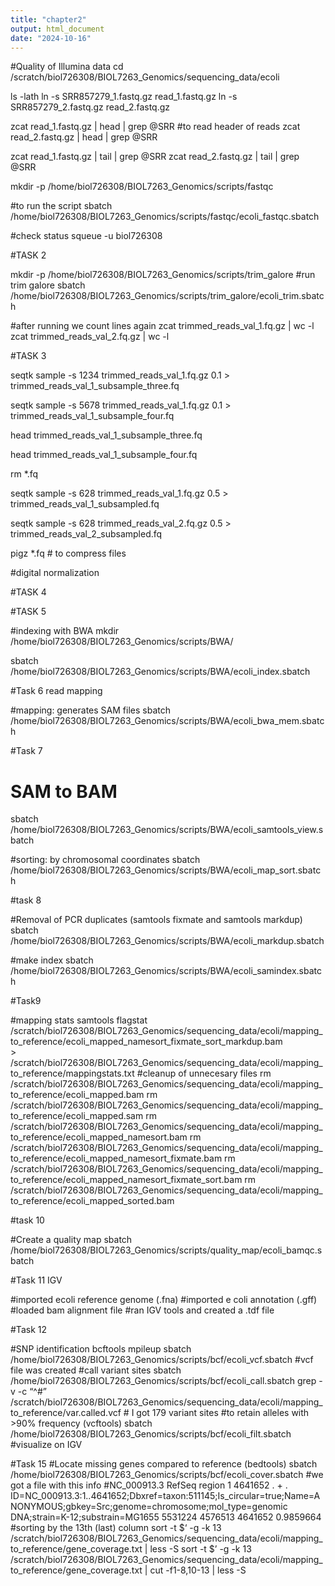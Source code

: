 ```yaml
---
title: "chapter2"
output: html_document
date: "2024-10-16"
---
```

#Quality of Illumina data
cd /scratch/biol726308/BIOL7263_Genomics/sequencing_data/ecoli

ls -lath
ln -s SRR857279_1.fastq.gz read_1.fastq.gz
ln -s SRR857279_2.fastq.gz read_2.fastq.gz

zcat read_1.fastq.gz | head | grep @SRR #to read header of reads
zcat read_2.fastq.gz | head | grep @SRR

zcat read_1.fastq.gz | tail | grep @SRR
zcat read_2.fastq.gz | tail | grep @SRR

mkdir -p /home/biol726308/BIOL7263_Genomics/scripts/fastqc

#to run the script
sbatch /home/biol726308/BIOL7263_Genomics/scripts/fastqc/ecoli_fastqc.sbatch

#check status
squeue -u biol726308


#TASK 2


mkdir -p /home/biol726308/BIOL7263_Genomics/scripts/trim_galore
#run trim galore 
sbatch /home/biol726308/BIOL7263_Genomics/scripts/trim_galore/ecoli_trim.sbatch

#after running we count lines again
zcat trimmed_reads_val_1.fq.gz | wc -l
zcat trimmed_reads_val_2.fq.gz | wc -l


#TASK 3

seqtk sample -s 1234 trimmed_reads_val_1.fq.gz 0.1 > trimmed_reads_val_1_subsample_three.fq

seqtk sample -s 5678 trimmed_reads_val_1.fq.gz 0.1 > trimmed_reads_val_1_subsample_four.fq

head trimmed_reads_val_1_subsample_three.fq

head trimmed_reads_val_1_subsample_four.fq

rm *.fq

seqtk sample -s 628 trimmed_reads_val_1.fq.gz 0.5 > trimmed_reads_val_1_subsampled.fq

seqtk sample -s 628 trimmed_reads_val_2.fq.gz 0.5 > trimmed_reads_val_2_subsampled.fq


pigz *.fq # to compress files

#digital normalization


#TASK 4

#TASK 5 

#indexing with BWA
mkdir /home/biol726308/BIOL7263_Genomics/scripts/BWA/

sbatch /home/biol726308/BIOL7263_Genomics/scripts/BWA/ecoli_index.sbatch


#Task 6 read mapping

#mapping: generates SAM files
sbatch /home/biol726308/BIOL7263_Genomics/scripts/BWA/ecoli_bwa_mem.sbatch


#Task 7

# SAM to BAM 
sbatch /home/biol726308/BIOL7263_Genomics/scripts/BWA/ecoli_samtools_view.sbatch

#sorting: by chromosomal coordinates
sbatch /home/biol726308/BIOL7263_Genomics/scripts/BWA/ecoli_map_sort.sbatch


#task 8 

#Removal of PCR duplicates (samtools fixmate and samtools markdup)
sbatch /home/biol726308/BIOL7263_Genomics/scripts/BWA/ecoli_markdup.sbatch

#make index
sbatch /home/biol726308/BIOL7263_Genomics/scripts/BWA/ecoli_samindex.sbatch 


#Task9


#mapping stats
samtools flagstat /scratch/biol726308/BIOL7263_Genomics/sequencing_data/ecoli/mapping_to_reference/ecoli_mapped_namesort_fixmate_sort_markdup.bam \
> /scratch/biol726308/BIOL7263_Genomics/sequencing_data/ecoli/mapping_to_reference/mappingstats.txt
#cleanup of unnecesary files
rm /scratch/biol726308/BIOL7263_Genomics/sequencing_data/ecoli/mapping_to_reference/ecoli_mapped.bam
rm /scratch/biol726308/BIOL7263_Genomics/sequencing_data/ecoli/mapping_to_reference/ecoli_mapped.sam
rm /scratch/biol726308/BIOL7263_Genomics/sequencing_data/ecoli/mapping_to_reference/ecoli_mapped_namesort.bam
rm /scratch/biol726308/BIOL7263_Genomics/sequencing_data/ecoli/mapping_to_reference/ecoli_mapped_namesort_fixmate.bam
rm /scratch/biol726308/BIOL7263_Genomics/sequencing_data/ecoli/mapping_to_reference/ecoli_mapped_namesort_fixmate_sort.bam
rm /scratch/biol726308/BIOL7263_Genomics/sequencing_data/ecoli/mapping_to_reference/ecoli_mapped_sorted.bam


#task 10


#Create a quality map
sbatch /home/biol726308/BIOL7263_Genomics/scripts/quality_map/ecoli_bamqc.sbatch 


#Task 11 IGV

#imported ecoli reference genome (.fna)
#imported e coli annotation (.gff)
#loaded bam alignment file
#ran IGV tools and created a .tdf file


#Task 12


#SNP identification
bcftools mpileup
sbatch /home/biol726308/BIOL7263_Genomics/scripts/bcf/ecoli_vcf.sbatch 
#vcf file was created
#call variant sites
sbatch /home/biol726308/BIOL7263_Genomics/scripts/bcf/ecoli_call.sbatch
grep -v -c  "^#" /scratch/biol726308/BIOL7263_Genomics/sequencing_data/ecoli/mapping_to_reference/var.called.vcf
# I got 179 variant sites
#to retain alleles with >90% frequency (vcftools)
sbatch /home/biol726308/BIOL7263_Genomics/scripts/bcf/ecoli_filt.sbatch
#visualize on IGV

#Task 15
#Locate missing genes compared to reference (bedtools)
sbatch /home/biol726308/BIOL7263_Genomics/scripts/bcf/ecoli_cover.sbatch
#we got a file with this info
#NC_000913.3	RefSeq	region	1	4641652	.	+	.	ID=NC_000913.3:1..4641652;Dbxref=taxon:511145;Is_circular=true;Name=ANONYMOUS;gbkey=Src;genome=chromosome;mol_type=genomic DNA;strain=K-12;substrain=MG1655	5531224	4576513	4641652	0.9859664
#sorting by the 13th (last) column
sort -t $'\t' -g -k 13 /scratch/biol726308/BIOL7263_Genomics/sequencing_data/ecoli/mapping_to_reference/gene_coverage.txt | less -S
sort -t $'\t' -g -k 13 /scratch/biol726308/BIOL7263_Genomics/sequencing_data/ecoli/mapping_to_reference/gene_coverage.txt | cut -f1-8,10-13 | less -S




